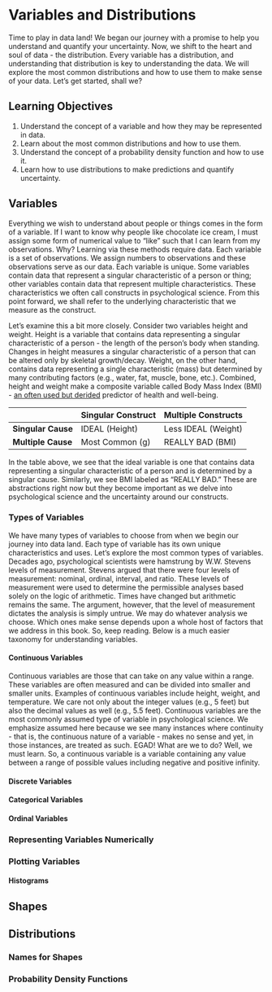 # Variables and Distributions

Time to play in data land! We began our journey with a promise to help you understand and quantify your uncertainty. Now, we shift to the heart and soul of data - the distribution. Every variable has a distribution, and understanding that distribution is key to understanding the data. We will explore the most common distributions and how to use them to make sense of your data. Let's get started, shall we?

## Learning Objectives

1.  Understand the concept of a variable and how they may be represented in data.
2.  Learn about the most common distributions and how to use them.
3.  Understand the concept of a probability density function and how to use it.
4.  Learn how to use distributions to make predictions and quantify uncertainty.

## Variables

Everything we wish to understand about people or things comes in the form of a variable. If I want to know why people like chocolate ice cream, I must assign some form of numerical value to "like" such that I can learn from my observations. Why?  Learning via these methods require data.  Each variable is a set of observations. We assign numbers to observations and these observations serve as our data. Each variable is unique. Some variables contain data that represent a singular characteristic of a person or thing; other variables contain data that represent multiple characteristics. These characteristics we often call constructs in psychological science. From this point forward, we shall refer to the underlying characteristic that we measure as the construct.

Let's examine this a bit more closely. Consider two variables height and weight. Height is a variable that contains data representing a singular characteristic of a person - the length of the person's body when standing. Changes in height measures a singular characteristic of a person that can be altered only by skeletal growth/decay. Weight, on the other hand, contains data representing a single characteristic (mass) but determined by many contributing factors (e.g., water, fat, muscle, bone, etc.). Combined, height and weight make a composite variable called Body Mass Index (BMI) - [an often used but derided](https://www.health.harvard.edu/blog/how-useful-is-the-body-mass-index-bmi-201603309339) predictor of health and well-being.

|                    | Singular Construct | Multiple Constructs |
|--------------------|--------------------|---------------------|
| **Singular Cause** | IDEAL (Height)     | Less IDEAL (Weight) |
| **Multiple Cause** | Most Common (g)    | REALLY BAD (BMI)    |

In the table above, we see that the ideal variable is one that contains data representing a singular characteristic of a person and is determined by a singular cause. Similarly, we see BMI labeled as "REALLY BAD."  These are abstractions right now but they become important as we delve into psychological science and the uncertainty around our constructs.  

### Types of Variables

We have many types of variables to choose from when we begin our journey into data land. Each type of variable has its own unique characteristics and uses. Let's explore the most common types of variables. Decades ago, psychological scientists were hamstrung by W.W. Stevens levels of measurement. Stevens argued that there were four levels of measurement: nominal, ordinal, interval, and ratio. These levels of measurement were used to determine the permissible analyses based solely on the logic of arithmetic. Times have changed but arithmetic remains the same. The argument, however, that the level of measurement dictates the analysis is simply untrue. We may do whatever analysis we choose. Which ones make sense depends upon a whole host of factors that we address in this book. So, keep reading. Below is a much easier taxonomy for understanding variables.

#### Continuous Variables

Continuous variables are those that can take on any value within a range. These variables are often measured and can be divided into smaller and smaller units. Examples of continuous variables include height, weight, and temperature. We care not only about the integer values (e.g., 5 feet) but also the decimal values as well (e.g., 5.5 feet). Continuous variables are the most commonly assumed type of variable in psychological science. We emphasize assumed here because we see many instances where continuity - that is, the continuous nature of a variable - makes no sense and yet, in those instances, are treated as such. EGAD! What are we to do? Well, we must learn. So, a continuous variable is a variable containing any value between a range of possible values including negative and positive infinity.

#### Discrete Variables

#### Categorical Variables

#### Ordinal Variables

### Representing Variables Numerically

### Plotting Variables

#### Histograms

## Shapes

## Distributions

### Names for Shapes

### Probability Density Functions
